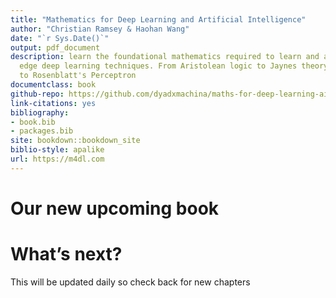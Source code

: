 ```yaml
--- 
title: "Mathematics for Deep Learning and Artificial Intelligence"
author: "Christian Ramsey & Haohan Wang"
date: "`r Sys.Date()`"
output: pdf_document
description: learn the foundational mathematics required to learn and apply cutting
  edge deep learning techniques. From Aristolean logic to Jaynes theory of probability
  to Rosenblatt's Perceptron
documentclass: book
github-repo: https://github.com/dyadxmachina/maths-for-deep-learning-ai
link-citations: yes
bibliography:
- book.bib
- packages.bib
site: bookdown::bookdown_site
biblio-style: apalike
url: https://m4dl.com
---
```



# Our new upcoming book

<!-- ![Our new book](docs/images/maths of deep learning.png) -->

# What's next?

This will be updated daily so check back for new chapters